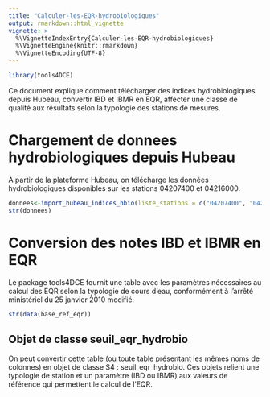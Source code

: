 ```yaml
---
title: "Calculer-les-EQR-hydrobiologiques"
output: rmarkdown::html_vignette
vignette: >
  %\VignetteIndexEntry{Calculer-les-EQR-hydrobiologiques}
  %\VignetteEngine{knitr::rmarkdown}
  %\VignetteEncoding{UTF-8}
---
```



```r
library(tools4DCE)
```
Ce document explique comment télécharger des indices hydrobiologiques depuis Hubeau, convertir IBD et IBMR en EQR, affecter une classe de qualité aux résultats selon la typologie des stations de mesures.

# Chargement de donnees hydrobiologiques depuis Hubeau

A partir de la plateforme Hubeau, on télécharge les données hydrobiologiques disponibles sur les stations 04207400 et 04216000.

```r
donnees<-import_hubeau_indices_hbio(liste_stations = c("04207400", "04216000"))
str(donnees)
```


# Conversion des notes IBD et IBMR en EQR

Le package tools4DCE fournit une table avec les paramètres nécessaires au calcul des EQR selon la typologie de cours d'eau, conformément à l'arrêté ministériel du 25 janvier 2010 modifié.

```r
str(data(base_ref_eqr))

```

## Objet de classe seuil_eqr_hydrobio

On peut convertir cette table (ou toute table présentant les mêmes noms de colonnes) en objet de classe S4 : seuil_eqr_hydrobio.
Ces objets relient une typologie de station et un paramètre (IBD ou IBMR) aux valeurs de référence qui permettent le calcul de l'EQR.



